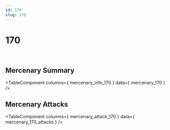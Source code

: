 ```yaml
---
id: 170
slug: 170
---
```



# 170

<div style = {{ display: "flex" }}>
    <Image img={require('@site/static/img/mercenaries/illust/thum_char_view_n_170.jpg')}/>
    <Image img={require('@site/static/img/mercenaries/illust/thum_char_view_o_170.jpg')}/>
</div>

## Mercenary Summary

<TableComponent
  columns={ mercenary_info_170 }
  data={ mercenary_170 }
/>

## Mercenary Attacks

<TableComponent
  columns={ mercenary_attack_170 }
  data={ mercenary_170_attacks }
/>